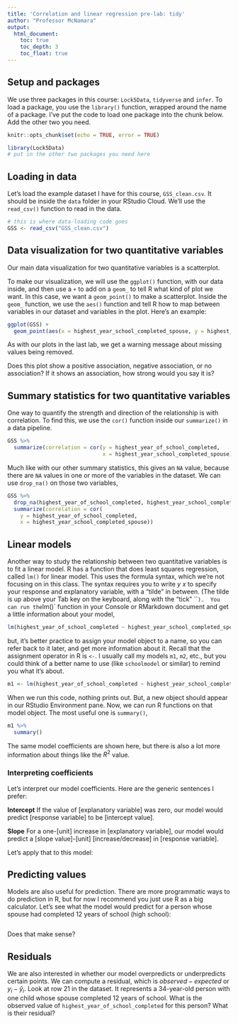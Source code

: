 ```yaml
---
title: 'Correlation and linear regression pre-lab: tidy'
author: "Professor McNamara"
output:
  html_document:
    toc: true
    toc_depth: 3
    toc_float: true
---
```


## Setup and packages

We use three packages in this course: `Lock5Data`, `tidyverse` and `infer`. To load a package, you use the `library()` function, wrapped around the name of a package. I've put the code to load one package into the chunk below. Add the other two you need. 

```r
knitr::opts_chunk$set(echo = TRUE, error = TRUE)
```

```r
library(Lock5Data)
# put in the other two packages you need here

```

## Loading in data

Let's load the example dataset I have for this course, `GSS_clean.csv`. It should be inside the `data` folder in your RStudio Cloud. We'll use the `read_csv()` function to read in the data. 

```r
# this is where data-loading code goes
GSS <- read_csv("GSS_clean.csv")
```

## Data visualization for two quantitative variables

Our main data visualization for two quantitative variables is a scatterplot. 

To make our visualization, we will use the `ggplot()` function, with our data inside, and then use a `+` to add on a `geom_` to tell R what kind of plot we want. In this case, we want a `geom_point()` to make a scatterplot. Inside the `geom_` function, we use the `aes()` function and tell R how to map between  variables in our dataset and variables in the plot. Here's an example:



```r
ggplot(GSS) +
  geom_point(aes(x = highest_year_school_completed_spouse, y = highest_year_of_school_completed))
```

As with our plots in the last lab, we get a warning message about missing values being removed. 

Does this plot show a positive association, negative association, or no association? If it shows an association, how strong would you say it is?

## Summary statistics for two quantitative variables

One way to quantify the strength and direction of the relationship is with correlation. To find this, we use the `cor()` function inside our `summarize()` in a data pipeline.  

```r
GSS %>%
  summarize(correlation = cor(y = highest_year_of_school_completed, 
                              x = highest_year_school_completed_spouse))
```

Much like with our other summary statistics, this gives an `NA` value, because there are `NA` values in one or more of the variables in the dataset. We can use `drop_na()` on those two variables,

```r
GSS %>%
  drop_na(highest_year_of_school_completed, highest_year_school_completed_spouse) %>%
  summarize(correlation = cor(
    y = highest_year_of_school_completed,
    x = highest_year_school_completed_spouse))
```

## Linear models

Another way to study the relationship between two quantitative variables is to fit a linear model. R has a function that does least squares regression, called `lm()` for linear model. This uses the formula syntax, which we're not focusing on in this class. The syntax requires you to write $y~x$ to specify your response and explanatory variable, with a "tilde" in between. (The tilde is up above your Tab key on the keyboard, along with the "tick" ```).  You can run the `lm()` function in your Console or RMarkdown document and get a little information about your model,

```r
lm(highest_year_of_school_completed ~ highest_year_school_completed_spouse, data = GSS)
```

but, it's better practice to assign your model object to a name, so you can refer back to it later, and get more information about it. Recall that the assignment operator in R is `<-`. I usually call my models `m1`, `m2`, etc., but you could think of a better name to use (like `schoolmodel` or similar) to remind you what it's about. 

```r
m1 <- lm(highest_year_of_school_completed ~ highest_year_school_completed_spouse, data = GSS)
```

When we run this code, nothing prints out. But, a new object should appear in our RStudio Environment pane. Now, we can run R functions on that model object. The most useful one is `summary()`,

```r
m1 %>%
  summary()
```

The same model coefficients are shown here, but there is also a lot more information about things like the $R^2$ value. 

### Interpreting coefficients
Let's interpret our model coefficients. Here are the generic sentences I prefer:

**Intercept** If the value of [explanatory variable] was zero, our model would predict [response variable] to be [intercept value].

**Slope** For a one-[unit] increase in [explanatory variable], our model would predict a [slope value]-[unit] [increase/decrease] in [response variable]. 

Let's apply that to this model:




## Predicting values
Models are also useful for prediction. There are more programmatic ways to do prediction in R, but for now I recommend you just use R as a big calculator. Let's see what the model would predict for a person whose spouse had completed 12 years of school (high school):

```r

```

Does that make sense?

## Residuals
We are also interested in whether our model overpredicts or underpredicts certain points. We can compute a residual, which is $observed - expected$ or $y_i-\hat{y}_i$. Look at row 21 in the dataset. It represents a 34-year-old person with one child whose spouse completed 12 years of school. What is the observed value of `highest_year_of_school_completed` for this person? What is their residual?

```r

```

